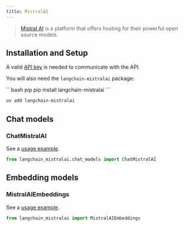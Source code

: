 ```yaml
---
title: MistralAI
---
```


>[Mistral AI](https://docs.mistral.ai/api/) is a platform that offers hosting for their powerful open source models.


## Installation and Setup

A valid [API key](https://console.mistral.ai/users/api-keys/) is needed to communicate with the API.

You will also need the `langchain-mistralai` package:

<CodeGroup>
```bash pip
pip install langchain-mistralai
```

```bash uv
uv add langchain-mistralai
```
</CodeGroup>

## Chat models

### ChatMistralAI

See a [usage example](/oss/integrations/chat/mistralai).

```python
from langchain_mistralai.chat_models import ChatMistralAI
```

## Embedding models

### MistralAIEmbeddings

See a [usage example](/oss/integrations/text_embedding/mistralai).

```python
from langchain_mistralai import MistralAIEmbeddings
```
